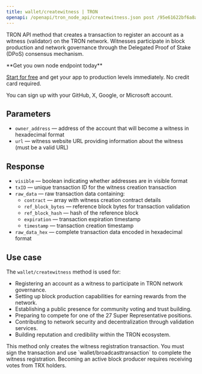 ---
title: wallet/createwitness | TRON
openapi: /openapi/tron_node_api/createwitness.json post /95e61622bf6a8af293978377718e3b77/wallet/createwitness
---

TRON API method that creates a transaction to register an account as a witness (validator) on the TRON network. Witnesses participate in block production and network governance through the Delegated Proof of Stake (DPoS) consensus mechanism.

<Check>
**Get you own node endpoint today**

[Start for free](https://console.chainstack.com/) and get your app to production levels immediately. No credit card required.

You can sign up with your GitHub, X, Google, or Microsoft account.
</Check>

## Parameters

* `owner_address` — address of the account that will become a witness in hexadecimal format
* `url` — witness website URL providing information about the witness (must be a valid URL)

## Response

* `visible` — boolean indicating whether addresses are in visible format
* `txID` — unique transaction ID for the witness creation transaction
* `raw_data` — raw transaction data containing:
  * `contract` — array with witness creation contract details
  * `ref_block_bytes` — reference block bytes for transaction validation
  * `ref_block_hash` — hash of the reference block
  * `expiration` — transaction expiration timestamp
  * `timestamp` — transaction creation timestamp
* `raw_data_hex` — complete transaction data encoded in hexadecimal format

## Use case

The `wallet/createwitness` method is used for:

* Registering an account as a witness to participate in TRON network governance.
* Setting up block production capabilities for earning rewards from the network.
* Establishing a public presence for community voting and trust building.
* Preparing to compete for one of the 27 Super Representative positions.
* Contributing to network security and decentralization through validation services.
* Building reputation and credibility within the TRON ecosystem.

<Note>
This method only creates the witness registration transaction. You must sign the transaction and use `wallet/broadcasttransaction` to complete the witness registration. Becoming an active block producer requires receiving votes from TRX holders.
</Note>